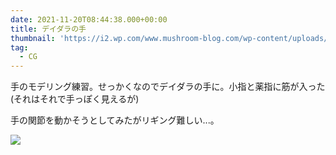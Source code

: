 ```yaml
---
date: 2021-11-20T08:44:38.000+00:00
title: デイダラの手
thumbnail: 'https://i2.wp.com/www.mushroom-blog.com/wp-content/uploads/2021/12/deidara-1-e1639197289861.png?w=1080&ssl=1'
tag:
  - CG
---
```


手のモデリング練習。せっかくなのでデイダラの手に。小指と薬指に筋が入った(それはそれで手っぽく見えるが)

手の関節を動かそうとしてみたがリギング難しい...。

![](https://www.mushroom-blog.com/wp-content/uploads/2021/12/My-Post.png)
